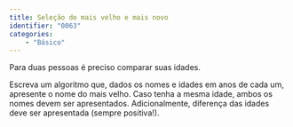 ```yaml
---
title: Seleção de mais velho e mais novo
identifier: "0063"
categories:
    - "Básico"
---
```


::: {.exercicio .avalia-algoritmo}
Para duas pessoas é preciso comparar suas idades.

Escreva um algoritmo que, dados os nomes e idades em anos de cada um, apresente o nome do mais velho. Caso tenha a mesma idade, ambos os nomes devem ser apresentados. Adicionalmente, diferença das idades deve ser apresentada (sempre positiva!).
:::
